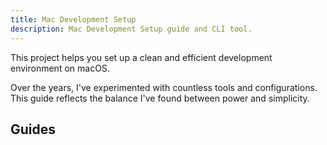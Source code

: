 ```yaml
---
title: Mac Development Setup
description: Mac Development Setup guide and CLI tool.
---
```


This project helps you set up a clean and efficient development environment on macOS.

Over the years, I've experimented with countless tools and configurations. This guide reflects the balance I've found between power and simplicity.

## Guides

<LinkCard
    title="First Steps"
    href="/mac-setup/guides/first-steps/"
    description="Install and set up Xcode, Command Line Tools, and Homebrew."
/>

<LinkCard
    title="Git Setup"
    href="/mac-setup/guides/git-setup/"
    description="Install and set up Git username, email, and terminal colors."
/>

<LinkCard
    title="Terminal Setup"
    href="/mac-setup/guides/terminal-setup/"
    description="Install and set up Terminal, Zsh, and Starship shell prompt."
/>

<LinkCard
    title="Code Editor Setup"
    href="/mac-setup/guides/code-editor-setup/"
    description="Install and set up Visual Studio Code and its extensions."
/>
